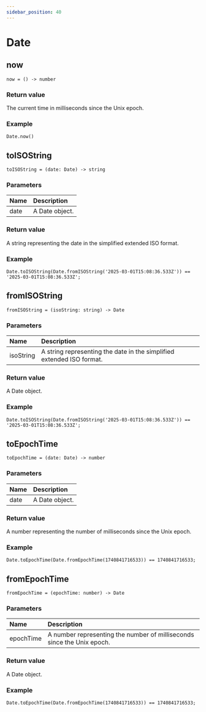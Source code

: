 ```yaml
---
sidebar_position: 40
---
```


# Date

## now

```
now = () -> number
```

### Return value

The current time in milliseconds since the Unix epoch.

### Example

```
Date.now()
```

## toISOString

```
toISOString = (date: Date) -> string
```

### Parameters

| Name | Description |
| :--- | :--- |
| date | A Date object. |

### Return value

A string representing the date in the simplified extended ISO format.

### Example

```
Date.toISOString(Date.fromISOString('2025-03-01T15:08:36.533Z')) == '2025-03-01T15:08:36.533Z';
```

## fromISOString

```
fromISOString = (isoString: string) -> Date
```

### Parameters

| Name | Description |
| :--- | :--- |
| isoString | A string representing the date in the simplified extended ISO format. |

### Return value

A Date object.

### Example

```
Date.toISOString(Date.fromISOString('2025-03-01T15:08:36.533Z')) == '2025-03-01T15:08:36.533Z';
```

## toEpochTime

```
toEpochTime = (date: Date) -> number
```

### Parameters

| Name | Description |
| :--- | :--- |
| date | A Date object. |

### Return value

A number representing the number of milliseconds since the Unix epoch.

### Example

```
Date.toEpochTime(Date.fromEpochTime(1740841716533)) == 1740841716533;
```

## fromEpochTime

```
fromEpochTime = (epochTime: number) -> Date
```

### Parameters

| Name | Description |
| :--- | :--- |
| epochTime | A number representing the number of milliseconds since the Unix epoch. |

### Return value

A Date object.

### Example

```
Date.toEpochTime(Date.fromEpochTime(1740841716533)) == 1740841716533;
```